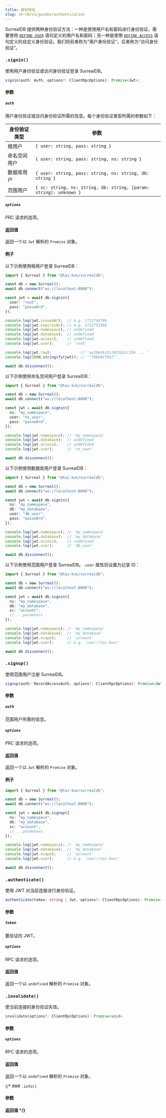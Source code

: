 ```yaml
---
title: 身份验证
slug: zh-CN/v1/guides/authentication
---
```



SurrealDB 提供两种身份验证方法：一种是使用用户名和密码进行身份验证，需要使用 [`DEFINE USER`](https://surrealdb.com/docs/surrealdb/surrealql/statements/define/user) 语句定义的用户名和密码；另一种是使用 [`DEFINE ACCESS`](https://surrealdb.com/docs/surrealdb/surrealql/statements/define/access) 语句定义的自定义身份验证。我们将前者称为“用户身份验证”，后者称为“访问身份验证”。

### `.signin()` <Badge variant="instance" /><Badge variant="method" />

使用用户身份验证或访问身份验证登录 SurrealDB。

```ts
signin(auth: Auth, options?: ClientRpcOptions): Promise<Jwt>;
```

#### 参数

##### `auth`

用户身份验证或访问身份验证所需的信息。每个身份验证类型所需的参数如下：

| 身份验证类型 | 参数 |
| --- | ---|
| 根用户 | `{ user: string, pass: string }` |
| 命名空间用户 | `{ user: string, pass: string, ns: string }` |
| 数据库用户 | `{ user: string, pass: string, ns: string, db: string }` |
| 范围用户 | `{ sc: string, ns: string, db: string, [param: string]: unknown }` |

##### `options`

PRC 请求的选项。

#### 返回值

返回一个以 `Jwt` 解析的 `Promise` 对象。

#### 例子

以下示例使用根用户登录 SurrealDB：

```ts
import { Surreal } from "@tai-kun/surrealdb";

const db = new Surreal();
await db.connect("ws://localhost:8000");

const jwt = await db.signin({
  user: "root",
  pass: "passw0rd",
});

console.log(jwt.issuedAt);  // e.g. 1722749786
console.log(jwt.expiresAt); // e.g. 1722753386
console.log(jwt.namespace); // undefined
console.log(jwt.database);  // undefined
console.log(jwt.access);    // undefined
console.log(jwt.user);      // 'root'

console.log(jwt.raw);             // 'eyJ0eXAiOiJKV1QiLCJhb ... '
console.log(JSON.stringify(jwt)); // '"[REDACTED]"'

await db.disconnect();
```

以下示例使用命名空间用户登录 SurrealDB：

```ts
import { Surreal } from "@tai-kun/surrealdb";

const db = new Surreal();
await db.connect("ws://localhost:8000");

const jwt = await db.signin({
  ns: "my_namespace",
  user: "ns_user",
  pass: "passw0rd",
});

console.log(jwt.namespace); // 'my_namespace'
console.log(jwt.database);  // undefined
console.log(jwt.access);    // undefined
console.log(jwt.user);      // 'ns_user'

await db.disconnect();
```

以下示例使用数据库用户登录 SurrealDB：

```ts
import { Surreal } from "@tai-kun/surrealdb";

const db = new Surreal();
await db.connect("ws://localhost:8000");

const jwt = await db.signin({
  ns: "my_namespace",
  db: "my_database",
  user: "db_user",
  pass: "passw0rd",
});

console.log(jwt.namespace); // 'my_namespace'
console.log(jwt.database);  // 'my_database'
console.log(jwt.access);    // undefined
console.log(jwt.user);      // 'db_user'

await db.disconnect();
```

以下示例使用范围用户登录 SurrealDB。`.user` 属性将设置为记录 ID：

```ts
import { Surreal } from "@tai-kun/surrealdb";

const db = new Surreal();
await db.connect("ws://localhost:8000");

const jwt = await db.signin({
  ns: "my_namespace",
  db: "my_database",
  sc: "account",
  // ...parmeters
});

console.log(jwt.namespace); // 'my_namespace'
console.log(jwt.database);  // 'my_database'
console.log(jwt.scope);     // 'account'
console.log(jwt.user);      // e.g. 'user:⟨tai-kun⟩'

await db.disconnect();
```

### `.signup()` <Badge variant="instance" /><Badge variant="method" />

使用范围用户注册 SurrealDB。

```ts
signup(auth: RecordAccessAuth, options?: ClientRpcOptions): Promise<Jwt>;
```

#### 参数

##### `auth`

范围用户所需的信息。

##### `options`

PRC 请求的选项。

#### 返回值

返回一个以 `Jwt` 解析的 `Promise` 对象。

#### 例子

```ts
import { Surreal } from "@tai-kun/surrealdb";

const db = new Surreal();
await db.connect("ws://localhost:8000");

const jwt = await db.signup({
  ns: "my_namespace",
  db: "my_database",
  sc: "account",
  // ...parmeters
});

console.log(jwt.namespace); // 'my_namespace'
console.log(jwt.database);  // 'my_database'
console.log(jwt.scope);     // 'account'
console.log(jwt.user);      // e.g. 'user:⟨tai-kun⟩'

await db.disconnect();
```

### `.authenticate()` <Badge variant="instance" /><Badge variant="method" />

使用 JWT 对当前连接进行身份验证。

```ts
authenticate(token: string | Jwt, options?: ClientRpcOptions): Promise<void>
```

#### 参数

##### `token`

要验证的 JWT。

##### `options`

RPC 请求的选项。

#### 返回值

返回一个以 `undefined` 解析的 `Promise` 对象。

### `.invalidate()` <Badge variant="instance" /><Badge variant="method" />

使当前连接的身份验证失效。

```ts
invalidate(options?: ClientRpcOptions): Promise<void>
```

#### 参数

##### `options`

RPC 请求的选项。

#### 返回值

返回一个以 `undefined` 解析的 `Promise` 对象。

{/* ### `.info()` <Badge variant="instance" /><Badge variant="method" />

#### 参数

#### 返回值 */}
